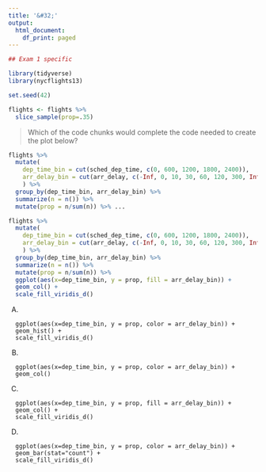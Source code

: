 ```yaml
---
title: '&#32;'
output:
  html_document:
    df_print: paged
---
```


```r
## Exam 1 specific

library(tidyverse)
library(nycflights13)

set.seed(42)

flights <- flights %>% 
  slice_sample(prop=.35)
```


> Which of the code chunks would complete the code needed to create the plot below?

```r
flights %>% 
  mutate(
    dep_time_bin = cut(sched_dep_time, c(0, 600, 1200, 1800, 2400)),
    arr_delay_bin = cut(arr_delay, c(-Inf, 0, 10, 30, 60, 120, 300, Inf))
    ) %>%
  group_by(dep_time_bin, arr_delay_bin) %>% 
  summarize(n = n()) %>% 
  mutate(prop = n/sum(n)) %>% ...
```

```r
flights %>% 
  mutate(
    dep_time_bin = cut(sched_dep_time, c(0, 600, 1200, 1800, 2400)),
    arr_delay_bin = cut(arr_delay, c(-Inf, 0, 10, 30, 60, 120, 300, Inf))
    ) %>%
  group_by(dep_time_bin, arr_delay_bin) %>% 
  summarize(n = n()) %>% 
  mutate(prop = n/sum(n)) %>% 
  ggplot(aes(x=dep_time_bin, y = prop, fill = arr_delay_bin)) +
  geom_col() +
  scale_fill_viridis_d()
```



A) 
```
  ggplot(aes(x=dep_time_bin, y = prop, color = arr_delay_bin)) +
  geom_hist() +
  scale_fill_viridis_d()
```
B)
```
  ggplot(aes(x=dep_time_bin, y = prop, color = arr_delay_bin)) +
  geom_col()
```
C)
```
  ggplot(aes(x=dep_time_bin, y = prop, fill = arr_delay_bin)) +
  geom_col() +
  scale_fill_viridis_d()
```
D) 
```
  ggplot(aes(x=dep_time_bin, y = prop, color = arr_delay_bin)) +
  geom_bar(stat="count") +
  scale_fill_viridis_d()
```